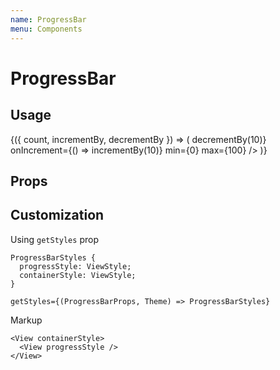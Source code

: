 ```yaml
---
name: ProgressBar
menu: Components
---
```




# ProgressBar

## Usage

<Playground>
  <CounterState initial={0}>
    {({ count, incrementBy, decrementBy }) => (
      <Box>
        <ProgressBar percent={count} size="large" />
        <Counter
          count={count}
          onDecrement={() => decrementBy(10)}
          onIncrement={() => incrementBy(10)}
          min={0}
          max={100}
        />
      </Box>
    )}
  </CounterState>
</Playground>

## Props

<Props of={ProgressBar} />

## Customization

Using `getStyles` prop

```
ProgressBarStyles {
  progressStyle: ViewStyle;
  containerStyle: ViewStyle;
}

getStyles={(ProgressBarProps, Theme) => ProgressBarStyles}
```

Markup

```tsx
<View containerStyle>
  <View progressStyle />
</View>
```
